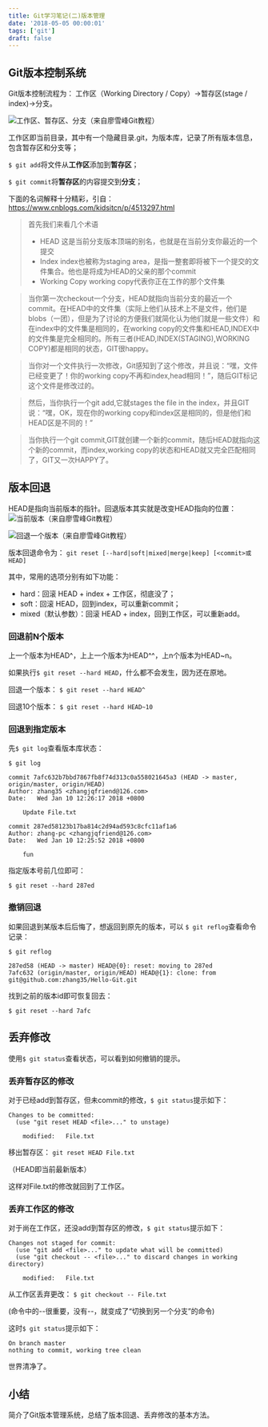 ```yaml
---
title: Git学习笔记(二)版本管理
date: '2018-05-05 00:00:01'
tags: ['git']
draft: false
---
```


## Git版本控制系统
Git版本控制流程为：
工作区（Working Directory / Copy）->暂存区(stage / index)->分支。

![工作区、暂存区、分支（来自廖雪峰Git教程）](/static/images/git/git2-1.png)

工作区即当前目录，其中有一个隐藏目录.git，为版本库，记录了所有版本信息，包含暂存区和分支等；

`$ git add`将文件从**工作区**添加到**暂存区**；

`$ git commit`将**暂存区**的内容提交到**分支**；

下面的名词解释十分精彩，引自：https://www.cnblogs.com/kidsitcn/p/4513297.html

> 首先我们来看几个术语
> - HEAD
> 这是当前分支版本顶端的别名，也就是在当前分支你最近的一个提交
> - Index
> index也被称为staging area，是指一整套即将被下一个提交的文件集合。他也是将成为HEAD的父亲的那个commit
> - Working Copy
working copy代表你正在工作的那个文件集

> 当你第一次checkout一个分支，HEAD就指向当前分支的最近一个commit。在HEAD中的文件集（实际上他们从技术上不是文件，他们是blobs（一团），但是为了讨论的方便我们就简化认为他们就是一些文件）和在index中的文件集是相同的，在working copy的文件集和HEAD,INDEX中的文件集是完全相同的。所有三者(HEAD,INDEX(STAGING),WORKING COPY)都是相同的状态，GIT很happy。

> 当你对一个文件执行一次修改，Git感知到了这个修改，并且说：“嘿，文件已经变更了！你的working copy不再和index,head相同！”，随后GIT标记这个文件是修改过的。

> 然后，当你执行一个git add,它就stages the file in the index，并且GIT说：“嘿，OK，现在你的working copy和index区是相同的，但是他们和HEAD区是不同的！”

> 当你执行一个git commit,GIT就创建一个新的commit，随后HEAD就指向这个新的commit，而index,working copy的状态和HEAD就又完全匹配相同了，GIT又一次HAPPY了。

## 版本回退
HEAD是指向当前版本的指针。回退版本其实就是改变HEAD指向的位置：
![当前版本（来自廖雪峰Git教程）](/static/images/git/git2-2.png)

![回退一个版本（来自廖雪峰Git教程）](/static/images/git/git2-3.png)

版本回退命令为：
`git reset [--hard|soft|mixed|merge|keep] [<commit>或HEAD]`

其中，常用的选项分别有如下功能：
- hard：回滚 HEAD + index + 工作区，彻底没了；
- soft：回滚 HEAD，回到index，可以重新commit；
- mixed（默认参数）：回滚 HEAD + index，回到工作区，可以重新add。

### 回退前N个版本
上一个版本为HEAD\^，上上一个版本为HEAD^^，上n个版本为HEAD~n。

如果执行`$ git reset --hard HEAD`，什么都不会发生，因为还在原地。

回退一个版本：
`$ git reset --hard HEAD^`

回退10个版本：
`$ git reset --hard HEAD~10`

### 回退到指定版本
先`$ git log`查看版本库状态：
```
$ git log

commit 7afc632b7bbd7867fb8f74d313c0a558021645a3 (HEAD -> master, origin/master, origin/HEAD)
Author: zhang35 <zhangjqfriend@126.com>
Date:   Wed Jan 10 12:26:17 2018 +0800

    Update File.txt

commit 287ed58123b17ba814c2d94ad593c8cfc11af1a6
Author: zhang-pc <zhangjqfriend@126.com>
Date:   Wed Jan 10 12:25:52 2018 +0800

    fun

```

指定版本号前几位即可：

 `$ git reset --hard 287ed`

### 撤销回退
如果回退到某版本后后悔了，想返回到原先的版本，可以
`$ git reflog`查看命令记录：

```
$ git reflog

287ed58 (HEAD -> master) HEAD@{0}: reset: moving to 287ed
7afc632 (origin/master, origin/HEAD) HEAD@{1}: clone: from git@github.com:zhang35/Hello-Git.git

```

找到之前的版本id即可恢复回去：

 `$ git reset --hard 7afc`

## 丢弃修改
使用`$ git status`查看状态，可以看到如何撤销的提示。

### 丢弃暂存区的修改
对于已经add到暂存区，但未commit的修改，`$ git status`提示如下：
```
Changes to be committed:
  (use "git reset HEAD <file>..." to unstage)

	modified:   File.txt
```
移出暂存区：
`git reset HEAD File.txt `

（HEAD即当前最新版本）

这样对File.txt的修改就回到了工作区。
### 丢弃工作区的修改
对于尚在工作区，还没add到暂存区的修改，`$ git status`提示如下：
```
Changes not staged for commit:
  (use "git add <file>..." to update what will be committed)
  (use "git checkout -- <file>..." to discard changes in working directory)

	modified:   File.txt
```
从工作区丢弃更改：
`$ git checkout -- File.txt`

(命令中的--很重要，没有--，就变成了“切换到另一个分支”的命令)

这时`$ git status`提示如下：
```
On branch master
nothing to commit, working tree clean
```
世界清净了。

## 小结
简介了Git版本管理系统，总结了版本回退、丢弃修改的基本方法。
